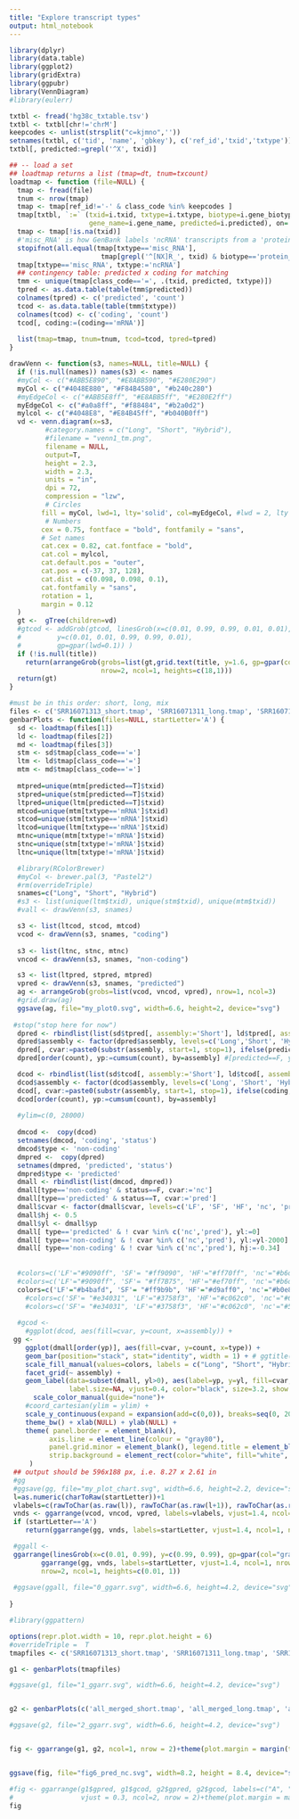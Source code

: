 ---
title: "Explore transcript types"
output: html_notebook
---


```{r}
library(dplyr)
library(data.table)
library(ggplot2)
library(gridExtra)
library(ggpubr)
library(VennDiagram)
#library(eulerr)
```



```{r}
txtbl <- fread('hg38c_txtable.tsv')
txtbl <- txtbl[chr!='chrM']
keepcodes <- unlist(strsplit("c=kjmno",''))
setnames(txtbl, c('tid', 'name', 'gbkey'), c('ref_id','txid','txtype'))
txtbl[, predicted:=grepl('^X', txid)]

## -- load a set
## loadtmap returns a list (tmap=dt, tnum=txcount)
loadtmap <- function (file=NULL) {
  tmap <- fread(file)
  tnum <- nrow(tmap)
  tmap <- tmap[ref_id!='-' & class_code %in% keepcodes ]
  tmap[txtbl, `:=` (txid=i.txid, txtype=i.txtype, biotype=i.gene_biotype, 
                    gene_name=i.gene_name, predicted=i.predicted), on=.(ref_id) ]
  tmap <- tmap[!is.na(txid)]
  #'misc_RNA' is how GenBank labels 'ncRNA' transcripts from a 'protein_coding' gene
  stopifnot(all.equal(tmap[txtype=='misc_RNA'], 
                       tmap[grepl('^[NX]R_', txid) & biotype=='protein_coding'])==T)
  tmap[txtype=='misc_RNA', txtype:='ncRNA']
  ## contingency table: predicted x coding for matching 
  tmm <- unique(tmap[class_code=='=', .(txid, predicted, txtype)])
  tpred <- as.data.table(table(tmm$predicted))
  colnames(tpred) <- c('predicted', 'count')
  tcod <- as.data.table(table(tmm$txtype))
  colnames(tcod) <- c('coding', 'count')
  tcod[, coding:=(coding=='mRNA')]
                         
  list(tmap=tmap, tnum=tnum, tcod=tcod, tpred=tpred)
}

drawVenn <- function(s3, names=NULL, title=NULL) {
  if (!is.null(names)) names(s3) <- names
  #myCol <- c("#ABB5E890", "#E8ABB590", "#E280E290")
  myCol <- c("#4048E880", "#F84B4580", "#b240c280")
  #myEdgeCol <- c("#ABB5E8ff", "#E8ABB5ff", "#E280E2ff")
  myEdgeCol <- c("#a0a8ff", "#f88484", "#b2a0d2")
  mylcol <- c("#4048E8", "#E84B45ff", "#b040B0ff")
  vd <- venn.diagram(x=s3,
         #category.names = c("Long", "Short", "Hybrid"),
         #filename = "venn1_tm.png",
         filename = NULL,
         output=T,
         height = 2.3, 
         width = 2.3, 
         units = "in",
         dpi = 72,
         compression = "lzw",
         # Circles
        fill = myCol, lwd=1, lty='solid', col=myEdgeCol, #lwd = 2, lty = 'blank', 
         # Numbers
        cex = 0.75, fontface = "bold", fontfamily = "sans",
        # Set names
        cat.cex = 0.82, cat.fontface = "bold",
        cat.col = mylcol,
        cat.default.pos = "outer",
        cat.pos = c(-37, 37, 128),
        cat.dist = c(0.098, 0.098, 0.1),
        cat.fontfamily = "sans",
        rotation = 1,
        margin = 0.12
  )
  gt <-  gTree(children=vd)
  #gtcod <- addGrob(gtcod, linesGrob(x=c(0.01, 0.99, 0.99, 0.01, 0.01),
  #         y=c(0.01, 0.01, 0.99, 0.99, 0.01),
  #         gp=gpar(lwd=0.1)) )
  if (!is.null(title)) 
    return(arrangeGrob(grobs=list(gt,grid.text(title, y=1.6, gp=gpar(col="black", cex=0.9)) ), 
                       nrow=2, ncol=1, heights=c(18,1)))
  return(gt)
}

```



```{r}
#must be in this order: short, long, mix
files <- c('SRR16071313_short.tmap', 'SRR16071311_long.tmap', 'SRR16071313_SRR16071311_mix.tmap')
genbarPlots <- function(files=NULL, startLetter='A') {
  sd <- loadtmap(files[1])
  ld <- loadtmap(files[2])
  md <- loadtmap(files[3])
  stm <- sd$tmap[class_code=='=']
  ltm <- ld$tmap[class_code=='=']
  mtm <- md$tmap[class_code=='=']
  
  mtpred=unique(mtm[predicted==T]$txid)
  stpred=unique(stm[predicted==T]$txid)
  ltpred=unique(ltm[predicted==T]$txid)
  mtcod=unique(mtm[txtype=='mRNA']$txid)
  stcod=unique(stm[txtype=='mRNA']$txid)
  ltcod=unique(ltm[txtype=='mRNA']$txid)
  mtnc=unique(mtm[txtype!='mRNA']$txid)
  stnc=unique(stm[txtype!='mRNA']$txid)
  ltnc=unique(ltm[txtype!='mRNA']$txid)

  #library(RColorBrewer)
  #myCol <- brewer.pal(3, "Pastel2")
  #rm(overrideTriple)
  snames=c("Long", "Short", "Hybrid")
  #s3 <- list(unique(ltm$txid), unique(stm$txid), unique(mtm$txid))
  #vall <- drawVenn(s3, snames)

  s3 <- list(ltcod, stcod, mtcod)
  vcod <- drawVenn(s3, snames, "coding")
  
  s3 <- list(ltnc, stnc, mtnc)
  vncod <- drawVenn(s3, snames, "non-coding")

  s3 <- list(ltpred, stpred, mtpred)
  vpred <- drawVenn(s3, snames, "predicted")
  ag <- arrangeGrob(grobs=list(vcod, vncod, vpred), nrow=1, ncol=3)
  #grid.draw(ag) 
  ggsave(ag, file="my_plot0.svg", width=6.6, height=2, device="svg")
  
 #stop("stop here for now")  
  dpred <- rbindlist(list(sd$tpred[, assembly:='Short'], ld$tpred[, assembly:='Long'], md$tpred[, assembly:='Hybrid']))
  dpred$assembly <- factor(dpred$assembly, levels=c('Long','Short', 'Hybrid'))
  dpred[, cvar:=paste0(substr(assembly, start=1, stop=1), ifelse(predicted, 'T', 'F')) ]
  dpred[order(count), yp:=cumsum(count), by=assembly] #[predicted==F, yp:=yp-600]

  dcod <- rbindlist(list(sd$tcod[, assembly:='Short'], ld$tcod[, assembly:='Long'], md$tcod[, assembly:='Hybrid']))
  dcod$assembly <- factor(dcod$assembly, levels=c('Long', 'Short', 'Hybrid'))
  dcod[, cvar:=paste0(substr(assembly, start=1, stop=1), ifelse(coding, 'F', 'T')) ]
  dcod[order(count), yp:=cumsum(count), by=assembly]
  
  #ylim=c(0, 28000)
  
  dmcod <-  copy(dcod)
  setnames(dmcod, 'coding', 'status')
  dmcod$type <- 'non-coding'
  dmpred <-  copy(dpred)
  setnames(dmpred, 'predicted', 'status')
  dmpred$type <- 'predicted'
  dmall <- rbindlist(list(dmcod, dmpred))
  dmall[type=='non-coding' & status==F, cvar:='nc']
  dmall[type=='predicted' & status==T, cvar:='pred']
  dmall$cvar <- factor(dmall$cvar, levels=c('LF', 'SF', 'HF', 'nc', 'pred' ))
  dmall$hj <- 0.5
  dmall$yl <- dmall$yp
  dmall[ type=='predicted' & ! cvar %in% c('nc','pred'), yl:=0]
  dmall[ type=='non-coding' & ! cvar %in% c('nc','pred'), yl:=yl-2000]
  dmall[ type=='non-coding' & ! cvar %in% c('nc','pred'), hj:=-0.34]
    
    
  #colors=c('LF'="#9090ff", 'SF'= "#ff9090", 'HF'="#ff70ff", 'nc'="#b6d864", 'pred'="#f4e24f")
  #colors=c('LF'="#9090ff", 'SF'= "#ff7B75", 'HF'="#ef70ff", 'nc'="#b6d864", 'pred'="#f4e24f")
  colors=c('LF'="#b4bafd", 'SF'= "#ff9b9b", 'HF'="#d9aff0", 'nc'="#b0e8b0", 'pred'="#f0f070")
    #colors=c('SF'= "#e34031", 'LF'="#3758f3", 'HF'="#c062c0", 'nc'="#674a5f", 'pred'="#3a722c")
    #colors=c('SF'= "#e34031", 'LF'="#3758f3", 'HF'="#c062c0", 'nc'="#5a5a5a", 'pred'="#5a924c")
    
  #gcod <- 
    #ggplot(dcod, aes(fill=cvar, y=count, x=assembly)) +
 gg <-     
    ggplot(dmall[order(yp)], aes(fill=cvar, y=count, x=type)) +
    geom_bar(position="stack", stat="identity", width = 1) + # ggtitle("protein coding status")+
    scale_fill_manual(values=colors, labels = c("Long", "Short", "Hybrid", "non-coding", "predicted")) +
    facet_grid(~ assembly) +
    geom_label(data=subset(dmall, yl>0), aes(label=yp, y=yl, fill=cvar,  hjust=hj), 
               label.size=NA, vjust=0.4, color="black", size=3.2, show.legend = F)+
      scale_color_manual(guide="none")+
    #coord_cartesian(ylim = ylim) +
    scale_y_continuous(expand = expansion(add=c(0,0)), breaks=seq(0, 20000, 5000)) +
    theme_bw() + xlab(NULL) + ylab(NULL) +
    theme( panel.border = element_blank(), 
          axis.line = element_line(colour = "gray80"),
          panel.grid.minor = element_blank(), legend.title = element_blank(),
          strip.background = element_rect(color="white", fill="white", size=1.5)
     )
 ## output should be 596x188 px, i.e. 8.27 x 2.61 in
 #gg    
 #ggsave(gg, file="my_plot_chart.svg", width=6.6, height=2.2, device="svg")
 l=as.numeric(charToRaw(startLetter))+1
 vlabels=c(rawToChar(as.raw(l)), rawToChar(as.raw(l+1)), rawToChar(as.raw(l+2)))
 vnds <- ggarrange(vcod, vncod, vpred, labels=vlabels, vjust=1.4, ncol=3, nrow=1)
 if (startLetter=='A') 
    return(ggarrange(gg, vnds, labels=startLetter, vjust=1.4, ncol=1, nrow=2, widths=c(1,0.5)))

 #ggall <- 
 ggarrange(linesGrob(x=c(0.01, 0.99), y=c(0.99, 0.99), gp=gpar(col="gray60", lwd=0.4)), 
        ggarrange(gg, vnds, labels=startLetter, vjust=1.4, ncol=1, nrow=2, widths=c(1,0.5)),
        nrow=2, ncol=1, heights=c(0.01, 1))
 
 #ggsave(ggall, file="0_ggarr.svg", width=6.6, height=4.2, device="svg")
 
}
```


```{r}
#library(ggpattern)

options(repr.plot.width = 10, repr.plot.height = 6)
#overrideTriple =  T
tmapfiles <- c('SRR16071313_short.tmap', 'SRR16071311_long.tmap', 'SRR16071313_SRR16071311_mix.tmap')

g1 <- genbarPlots(tmapfiles)

#ggsave(g1, file="1_ggarr.svg", width=6.6, height=4.2, device="svg")


g2 <- genbarPlots(c('all_merged_short.tmap', 'all_merged_long.tmap', 'all_merged_mix.tmap'), startLetter='E')

#ggsave(g2, file="2_ggarr.svg", width=6.6, height=4.2, device="svg")


fig <- ggarrange(g1, g2, ncol=1, nrow = 2)+theme(plot.margin = margin(t=0.4, r=1, l=1, unit="cm"))


ggsave(fig, file="fig6_pred_nc.svg", width=8.2, height = 8.4, device="svg")

#fig <- ggarrange(g1$gpred, g1$gcod, g2$gpred, g2$gcod, labels=c("A", "B", "C", "D"),
#                 vjust = 0.3, ncol=2, nrow = 2)+theme(plot.margin = margin(t=0.4, unit="cm"))
fig

```



